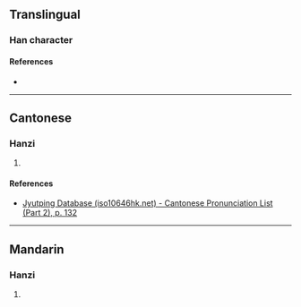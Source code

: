 {{character info}}
==Translingual==

===Han character===
{{Han char|rn=75|rad=木|as=13|sn=17|four=46911|canj=DWLY|ids=⿰木罪}}

====References====
* {{Han ref|kx=0556.230|dkj=15655|hdz=21302.030|uh=6A8C|ud=27276|bh=ED49|bd=60745}}

----

==Cantonese==

===Hanzi===
{{yue-hanzi|jyut=[[seoi4]]|y=seui4}}

# {{rfdef|yue|sort=木13}}

====References====
* [http://www.iso10646hk.net/jp/document/download.jsp Jyutping Database (iso10646hk.net) - Cantonese Pronunciation List (Part 2), p. 132]

----

==Mandarin==

===Hanzi===
{{cmn-hanzi|pin=[[zuì]] ([[zui4]])|wg=tsui<sup>4</sup>}}

# {{rfdef|cmn|sort=木13}}